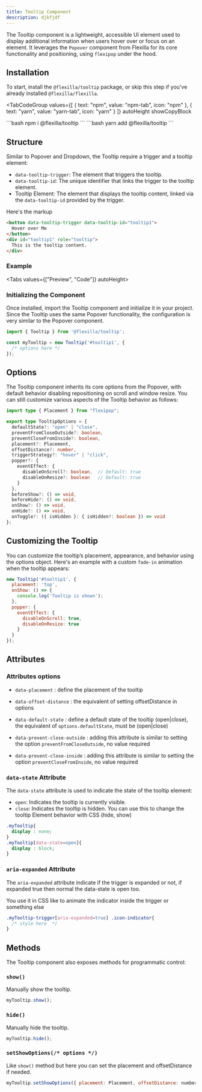 ```yaml
---
title: Tooltip Component
description: djkfjdf
---
```



The Tooltip component is a lightweight, accessible UI element used to display additional information when users hover over or focus on an element. 
It leverages the `Popover` component from Flexilla for its core functionality and positioning, using `flexipop` under the hood.

## Installation

To start, install the `@flexilla/tooltip` package, or skip this step if you've already installed `@flexilla/flexilla`.

<TabCodeGroup
  values={[
    { text: "npm", value: "npm-tab", icon: "npm" },
    { text: "yarn", value: "yarn-tab", icon: "yarn" }
  ]}
  autoHeight
  showCopyBlock
>
  <TabPanel value="npm-tab" active={true}>
```bash
npm i @flexilla/tooltip
```
  </TabPanel>
  <TabPanel value="yarn-tab">
```bash
yarn add @flexilla/tooltip
```
  </TabPanel>
</TabCodeGroup>

## Structure

Similar to Popover and Dropdown, the Tooltip require a trigger and a tooltip element:

- `data-tooltip-trigger`: The element that triggers the tooltip.
- `data-tooltip-id`: The unique identifier that links the trigger to the tooltip element.
- Tooltip Element: The element that displays the tooltip content, linked via the `data-tooltip-id` provided by the trigger.

Here's the markup

```html
<button data-tooltip-trigger data-tooltip-id="tooltip1">
  Hover over Me
</button>
<div id="tooltip1" role="tooltip">
  This is the tooltip content.
</div>
```
### Example

<Tabs values={["Preview", "Code"]} autoHeight>
  <TabPanel value="Preview" active={true}>
  <DemoCompBoxInTab>
    <TooltipDefaults/>
  </DemoCompBoxInTab>
  </TabPanel>
  <TabPanel value="Code">
    <CodeLoader source="tooltipDefault"/>
  </TabPanel>
</Tabs>

### Initializing the Component

Once installed, import the Tooltip component and initialize it in your project. Since the Tooltip uses the same Popover functionality, the configuration is very similar to the Popover component.

```js
import { Tooltip } from '@flexilla/tooltip';

const myTooltip = new Tooltip('#tooltip1', {
  /* options here */
});
```

## Options

The Tooltip component inherits its core options from the Popover, with default behavior disabling repositioning on scroll and window resize. You can still customize various aspects of the Tooltip behavior as follows:

```ts
import type { Placement } from "flexipop";

export type TooltipOptions = {
  defaultState?: "open" | "close",
  preventFromCloseOutside?: boolean,
  preventCloseFromInside?: boolean,
  placement?: Placement,
  offsetDistance?: number,
  triggerStrategy?: "hover" | "click",
  popper?: {
    eventEffect: {
      disableOnScroll?: boolean,  // Default: true
      disableOnResize?: boolean   // Default: true
    }
  },
  beforeShow?: () => void,
  beforeHide?: () => void,
  onShow?: () => void,
  onHide?: () => void,
  onToggle?: ({ isHidden }: { isHidden?: boolean }) => void
};
```

## Customizing the Tooltip

You can customize the tooltip’s placement, appearance, and behavior using the options object. Here's an example with a custom `fade-in` animation when the tooltip appears:

```js
new Tooltip('#tooltip1', {
  placement: 'top',
  onShow: () => {
    console.log('Tooltip is shown');
  },
  popper: {
    eventEffect: {
      disableOnScroll: true,
      disableOnResize: true
    }
  }
});
```

## Attributes

### Attributes options

- `data-placement` : define the placement of the tooltip

- `data-offset-distance` : the equivalent of setting offsetDistance in options

- `data-default-state` : define a default state of the tooltip (open|close), the equivalent of `options.defaultState`, must be (open|close)

- `data-prevent-close-outside` : adding this attribute is similar to setting the option `preventFromCloseOutside`, no value required

- `data-prevent-close-inside` : adding this attribute is similar to setting the option `preventCloseFromInside`, no value required


### `data-state` Attribute

The `data-state` attribute is used to indicate the state of the tooltip element:

- `open`: Indicates the tooltip is currently visible.
- `close`: Indicates the tooltip is hidden.
You can use this to change the tooltip Element behavior with CSS (hide, show)

```css
.myTooltip{
  display : none;
}
.myTooltip[data-state=open]{
  display : block;
}
```

### `aria-expanded` Attribute

The `aria-expanded` attribute indicate if the trigger is expanded or not, if expanded true then normal the data-state is open too.

You use it in CSS like to animate the indicator inside the trigger or something else
```css
.myTooltip-trigger[aria-expanded=true] .icon-indicator{
  /* style here  */
}
```

## Methods

The Tooltip component also exposes methods for programmatic control:

### `show()`

Manually show the tooltip.

```js
myTooltip.show();
```

### `hide()`

Manually hide the tooltip.

```js
myTooltip.hide();
```

### `setShowOptions(/* options */)`

Like `show()` method but here you can set the placement and offsetDistance if needed.

```js
myTooltip.setShowOptions({ placement: Placement, offsetDistance: number })
```
